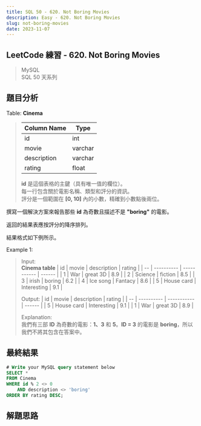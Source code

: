 ```yaml
---
title: SQL 50 - 620. Not Boring Movies
description: Easy - 620. Not Boring Movies
slug: not-boring-movies
date: 2023-11-07
---
```


## LeetCode 練習 - 620. Not Boring Movies
> MySQL  
> SQL 50 天系列

## 題目分析

Table: **Cinema**
> | Column Name    | Type     |
> | -------------- | -------- |
> | id             | int      |
> | movie          | varchar  |
> | description    | varchar  |
> | rating         | float    |
>
> **id** 是這個表格的主鍵（具有唯一值的欄位）。  
> 每一行包含關於電影名稱、類型和評分的資訊。  
> 評分是一個範圍在 **[0, 10]** 內的小數，精確到小數點後兩位。

撰寫一個解決方案來報告那些 **id** 為奇數且描述不是 **"boring"** 的電影。

返回的結果表應按評分的降序排列。

結果格式如下例所示。

Example 1:  
> Input:  
> **Cinema table**
> | id | movie      | description | rating |
> | -- | ---------- | ----------- | ------ |
> | 1  | War        | great 3D    | 8.9    |
> | 2  | Science    | fiction     | 8.5    |
> | 3  | irish      | boring      | 6.2    |
> | 4  | Ice song   | Fantacy     | 8.6    |
> | 5  | House card | Interesting | 9.1    |
> 
> Output:
> | id | movie      | description | rating |
> | -- | ---------- | ----------- | ------ |
> | 5  | House card | Interesting | 9.1    |
> | 1  | War        | great 3D    | 8.9    |
>
> Explanation:  
> 我們有三部 **ID** 為奇數的電影：**1、3** 和 **5**。**ID = 3** 的電影是 **boring**，所以我們不將其包含在答案中。

## 最終結果

```js:not-boring-movies.sql
# Write your MySQL query statement below
SELECT *
FROM Cinema
WHERE id % 2 <> 0
    AND description <> 'boring'
ORDER BY rating DESC;
```

## 解題思路